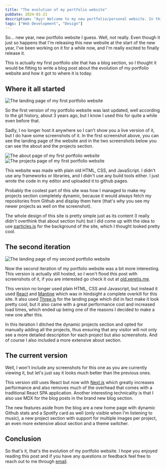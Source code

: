 ```yaml
---
title: "The evolution of my portfolio website"
pubDate: 2024-01-21
description: "Ayy! Welcome to my new portfolio/personal website. In this blog post I'm going to go over the evolution of my portfolio website and how it got to where it is today."
tags: ["Web Development", "Design"]
---
```


So... new year, new portfolio website I guess. Well, not really. Even though it just so happens that I'm releasing this new website at the start of the new year, I've been working on it for a while now, and I'm really excited to finally release it.

This is actually my first portfolio site that has a blog section, so I thought it would be fitting to write a blog post about the evolution of my portfolio website and how it got to where it is today.

## Where it all started

<Image src="/posts/PortfolioV1Landing.png" width={800} height={600} alt="The landing page of my first portfolio website" />

So the first version of my portfolio website was last updated, well according to the git history, about 3 years ago, but I know I used this for quite a while even before that.

Sadly, I no longer host it anywhere so I can't show you a live version of it, but I do have some screenshots of it. In the first screenshot above, you can see the landing page of the website and in the two screenshots below you can see the about and the projects section.

<Image src="/posts/PortfolioV1About.png" width={800} height={600} alt="The about page of my first portfolio website" />

<Image src="/posts/PortfolioV1Projects.png" width={800} height={600} alt="The projects page of my first portfolio website" />

This website was made with plain old HTML, CSS, and JavaScript. I didn't use any frameworks or libraries, and I didn't use any build tools either. I just wrote the code in my editor and uploaded it to github pages.

Probably the coolest part of this site was how I managed to make my projects section completely dynamic, because it would always fetch my repositories from Github and display them here (that's why you see my newer projects as well on the screenshot).

The whole design of this site is pretty simple just as its content (I really didn't overthink that about section huh) but I did come up with the idea to use [particles.js](https://vincentgarreau.com/particles.js/) for the background of the site, which I thought looked pretty cool.

## The second iteration

<Image src="/posts/PortfolioV2Landing.png" width={800} height={600} alt="The landing page of my second portfolio website" />

Now the second iteration of my portfolio website was a bit more interesting. This version is actually still hosted, so I won't flood this post with screenshots of it, if you are interested go check it out at [old.xeretis.me](https://old.xeretis.me).

This version no longer used plain HTML, CSS and Javascript, but instead it used [React](https://react.dev/) and [Mantine](https://mantine.dev) which was in hindsight a complete overkill for this site. It also used [Three.js](https://threejs.org/) for the landing page which did in fact make it look pretty cool, but it also came with a great performance cost and increased load times, which ended up being one of the reasons I decided to make a new one after this.

In this iteration I ditched the dynamic projects section and opted for manually adding all the projects, thus ensuring that any visitor will not only see a more detailed description for each project but also screenshots. And of course I also included a more extensive about section.

## The current version

Well, I won't include any screenshots for this one as you are currently viewing it, but let's just say it looks much better than the previous ones.

This version still uses React but now with [Next.js](https://nextjs.org/) which greatly increases performance and also removes much of the overhead that comes with a traditional React SPA application. Another interesting technicality is that I also use MDX for the blog posts in the brand new blog section.

The new features aside from the blog are a new home page with dynamic Github stats and a Spotify card as well (only visible when I'm listening to music), a new project section with support for multiple images per project, an even more extensive about section and a theme switcher.

## Conclusion

So that's it, that's the evolution of my portfolio website. I hope you enjoyed reading this post and if you have any questions or feedback feel free to reach out to me through [email](mailto:ocskon@pm.me).
